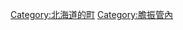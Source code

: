 {{Commonscat|Sobetsu, Hokkaido}}
{{Catmore}}

{{DEFAULTSORT:Sobetsu}}
[[Category:北海道的町|Category:北海道的町]]
[[Category:膽振管內|Category:膽振管內]]